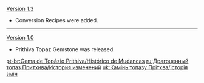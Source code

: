 {{Change History/Header}}
[[Version 1.3]]
*Conversion Recipes were added.
----
[[Version 1.0]]
*Prithiva Topaz Gemstone was released.
<noinclude>


[[pt-br:Gema de Topázio Prithiva/Histórico de Mudanças]]
[[ru:Драгоценный топаз Притхива/История изменений]]
[[uk:Камінь топазу Прітхва/Історія змін]]
</noinclude>